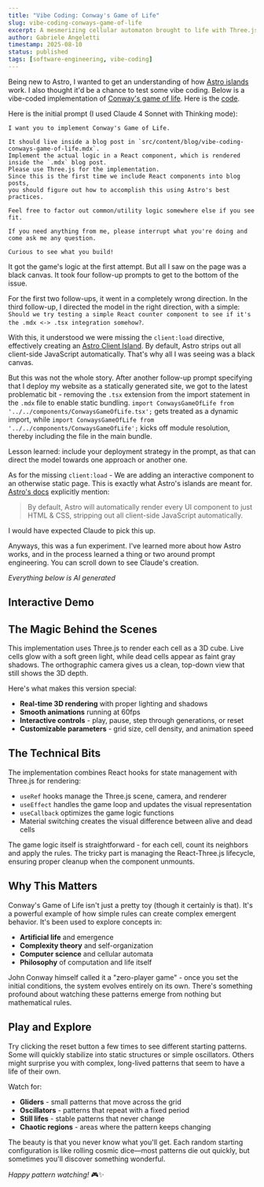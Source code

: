 ```yaml
---
title: "Vibe Coding: Conway's Game of Life"
slug: vibe-coding-conways-game-of-life
excerpt: A mesmerizing cellular automaton brought to life with Three.js - watch patterns emerge, evolve, and dance in 3D space.
author: Gabriele Angeletti
timestamp: 2025-08-10
status: published
tags: [software-engineering, vibe-coding]
---
```



Being new to Astro, I wanted to get an understanding of how [Astro islands](https://docs.astro.build/en/concepts/islands/) work. I also thought it'd be a chance to test some vibe coding. Below is a vibe-coded implementation of [Conway's game of life](https://en.wikipedia.org/wiki/Conway%27s_Game_of_Life). Here is the [code](https://github.com/gabrieleangeletti/gabrieleangeletti.com/blob/main/src/components/ConwaysGameOfLife.tsx).

Here is the initial prompt (I used Claude 4 Sonnet with Thinking mode):

```
I want you to implement Conway's Game of Life.

It should live inside a blog post in `src/content/blog/vibe-coding-conways-game-of-life.mdx`.
Implement the actual logic in a React component, which is rendered inside the `.mdx` blog post.
Please use Three.js for the implementation.
Since this is the first time we include React components into blog posts,
you should figure out how to accomplish this using Astro's best practices.

Feel free to factor out common/utility logic somewhere else if you see fit.

If you need anything from me, please interrupt what you're doing and come ask me any question.

Curious to see what you build!
```

It got the game's logic at the first attempt. But all I saw on the page was a black canvas. It took four follow-up prompts to get to the bottom of the issue.

For the first two follow-ups, it went in a completely wrong direction. In the third follow-up, I directed the model in the right direction, with a simple: `Should we try testing a simple React counter component to see if it's the .mdx <-> .tsx integration somehow?`.

With this, it understood we were missing the `client:load` directive, effectively creating an [Astro Client Island](https://docs.astro.build/en/concepts/islands/#client-islands). By default, Astro strips out all client-side JavaScript automatically. That's why all I was seeing was a black canvas.

But this was not the whole story. After another follow-up prompt specifying that I deploy my website as a statically generated site, we got to the latest problematic bit - removing the `.tsx` extension from the import statement in the `.mdx` file to enable static bundling. `import ConwaysGameOfLife from '../../components/ConwaysGameOfLife.tsx';` gets treated as a dynamic import, while `import ConwaysGameOfLife from '../../components/ConwaysGameOfLife';` kicks off module resolution, thereby including the file in the main bundle.

Lesson learned: include your deployment strategy in the prompt, as that can direct the model towards one approach or another one.

As for the missing `client:load` - We are adding an interactive component to an otherwise static page. This is exactly what Astro's islands are meant for. [Astro's docs](https://docs.astro.build/en/concepts/islands/#client-islands) explicitly mention:

> By default, Astro will automatically render every UI component to just HTML & CSS, stripping out all client-side JavaScript automatically.

I would have expected Claude to pick this up.

Anyways, this was a fun experiment. I've learned more about how Astro works, and in the process learned a thing or two around prompt engineering. You can scroll down to see Claude's creation.

_Everything below is AI generated_

## Interactive Demo

<ConwaysGameOfLife client:load />

## The Magic Behind the Scenes

This implementation uses Three.js to render each cell as a 3D cube. Live cells glow with a soft green light, while dead cells appear as faint gray shadows. The orthographic camera gives us a clean, top-down view that still shows the 3D depth.

Here's what makes this version special:

- **Real-time 3D rendering** with proper lighting and shadows
- **Smooth animations** running at 60fps
- **Interactive controls** - play, pause, step through generations, or reset
- **Customizable parameters** - grid size, cell density, and animation speed

## The Technical Bits

The implementation combines React hooks for state management with Three.js for rendering:

- `useRef` hooks manage the Three.js scene, camera, and renderer
- `useEffect` handles the game loop and updates the visual representation
- `useCallback` optimizes the game logic functions
- Material switching creates the visual difference between alive and dead cells

The game logic itself is straightforward - for each cell, count its neighbors and apply the rules. The tricky part is managing the React-Three.js lifecycle, ensuring proper cleanup when the component unmounts.

## Why This Matters

Conway's Game of Life isn't just a pretty toy (though it certainly is that). It's a powerful example of how simple rules can create complex emergent behavior. It's been used to explore concepts in:

- **Artificial life** and emergence
- **Complexity theory** and self-organization  
- **Computer science** and cellular automata
- **Philosophy** of computation and life itself

John Conway himself called it a "zero-player game" - once you set the initial conditions, the system evolves entirely on its own. There's something profound about watching these patterns emerge from nothing but mathematical rules.

## Play and Explore

Try clicking the reset button a few times to see different starting patterns. Some will quickly stabilize into static structures or simple oscillators. Others might surprise you with complex, long-lived patterns that seem to have a life of their own.

Watch for:
- **Gliders** - small patterns that move across the grid
- **Oscillators** - patterns that repeat with a fixed period
- **Still lifes** - stable patterns that never change
- **Chaotic regions** - areas where the pattern keeps changing

The beauty is that you never know what you'll get. Each random starting configuration is like rolling cosmic dice—most patterns die out quickly, but sometimes you'll discover something wonderful.

*Happy pattern watching!* 🎮✨ 